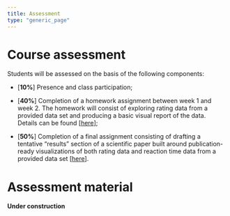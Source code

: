 ```yaml
---
title: Assessment
type: "generic_page"
---
```


# Course assessment

Students will be assessed on the basis of the following components:

- [**10%**] Presence and class participation;

- [**40%**] Completion of a homework assignment between week 1 and week 2. The homework will consist of exploring rating data from a provided data set and producing a basic visual report of the data. Details can be found [[here](https://vini-macuch-silva.github.io/basics-of-data-viz-for-behavioral-scientists/assesment/homework1/)];

- [**50%**] Completion of a final assignment consisting of drafting a tentative "results" section of a scientific paper built around publication-ready visualizations of both rating data and reaction time data from a provided data set [[here](https://vini-macuch-silva.github.io/basics-of-data-viz-for-behavioral-scientists/assesment/homework2/)].


# Assessment material

**Under construction**

